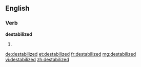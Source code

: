 ==English==

===Verb===
'''destabilized'''

# {{past of|destabilize}}

[[de:destabilized]]
[[et:destabilized]]
[[fr:destabilized]]
[[mg:destabilized]]
[[vi:destabilized]]
[[zh:destabilized]]